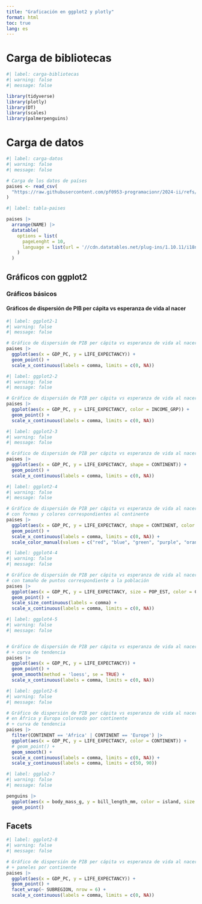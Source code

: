 ---
title: "Graficación en ggplot2 y plotly"
format: html
toc: true
lang: es
---

# Carga de bibliotecas

```{r}
#| label: carga-bibliotecas
#| warning: false
#| message: false

library(tidyverse)
library(plotly)
library(DT)
library(scales)
library(palmerpenguins)
```


# Carga de datos

```{r}
#| label: carga-datos
#| warning: false
#| message: false

# Carga de los datos de países
paises <- read_csv(
  "https://raw.githubusercontent.com/pf0953-programacionr/2024-ii/refs/heads/main/datos/natural-earth/paises-join-esperanzavida.csv"
)
```


```{r}
#| label: tabla-paises

paises |>
  arrange(NAME) |>
  datatable(
    options = list(
      pageLenght = 10,
      language = list(url = '//cdn.datatables.net/plug-ins/1.10.11/i18n/Spanish.json')
    )
  )
```

## Gráficos con ggplot2

### Gráficos básicos

#### Gráficos de dispersión de PIB per cápita vs esperanza de vida al nacer

```{r}
#| label: ggplot2-1
#| warning: false
#| message: false

# Gráfico de dispersión de PIB per cápita vs esperanza de vida al nacer
paises |>
  ggplot(aes(x = GDP_PC, y = LIFE_EXPECTANCY)) +
  geom_point() +
  scale_x_continuous(labels = comma, limits = c(0, NA))
```

```{r}
#| label: ggplot2-2
#| warning: false
#| message: false

# Gráfico de dispersión de PIB per cápita vs esperanza de vida al nacer
paises |>
  ggplot(aes(x = GDP_PC, y = LIFE_EXPECTANCY, color = INCOME_GRP)) +
  geom_point() +
  scale_x_continuous(labels = comma, limits = c(0, NA))
```


```{r}
#| label: ggplot2-3
#| warning: false
#| message: false

# Gráfico de dispersión de PIB per cápita vs esperanza de vida al nacer
paises |>
  ggplot(aes(x = GDP_PC, y = LIFE_EXPECTANCY, shape = CONTINENT)) +
  geom_point() +
  scale_x_continuous(labels = comma, limits = c(0, NA))
```


```{r}
#| label: ggplot2-4
#| warning: false
#| message: false

# Gráfico de dispersión de PIB per cápita vs esperanza de vida al nacer
# con formas y colores correspondientes al continente
paises |>
  ggplot(aes(x = GDP_PC, y = LIFE_EXPECTANCY, shape = CONTINENT, color = CONTINENT)) +
  geom_point() +
  scale_x_continuous(labels = comma, limits = c(0, NA)) +
  scale_color_manual(values = c("red", "blue", "green", "purple", "orange", "brown", "pink", "yellow"))
```


```{r}
#| label: ggplot4-4
#| warning: false
#| message: false

# Gráfico de dispersión de PIB per cápita vs esperanza de vida al nacer
# con tamaño de puntos correspondiente a la población
paises |>
  ggplot(aes(x = GDP_PC, y = LIFE_EXPECTANCY, size = POP_EST, color = CONTINENT)) +
  geom_point() +
  scale_size_continuous(labels = comma) +
  scale_x_continuous(labels = comma, limits = c(0, NA))
```


```{r}
#| label: ggplot4-5
#| warning: false
#| message: false


# Gráfico de dispersión de PIB per cápita vs esperanza de vida al nacer
# + curva de tendencia
paises |>
  ggplot(aes(x = GDP_PC, y = LIFE_EXPECTANCY)) +
  geom_point() +
  geom_smooth(method = 'loess', se = TRUE) +
  scale_x_continuous(labels = comma, limits = c(0, NA))
```

```{r}
#| label: ggplot2-6
#| warning: false
#| message: false

# Gráfico de dispersión de PIB per cápita vs esperanza de vida al nacer
# en África y Europa coloreado por continente
# + curva de tendencia
paises |>
  filter(CONTINENT == 'Africa' | CONTINENT == 'Europe') |>
  ggplot(aes(x = GDP_PC, y = LIFE_EXPECTANCY, color = CONTINENT)) +
  # geom_point() +
  geom_smooth() +
  scale_x_continuous(labels = comma, limits = c(0, NA)) +
  scale_y_continuous(labels = comma, limits = c(50, 90))
```


```{r}
#| label: ggplo2-7
#| warning: false
#| message: false

penguins |>
  ggplot(aes(x = body_mass_g, y = bill_length_mm, color = island, size = flipper_length_mm)) +
  geom_point()
```


## Facets

```{r}
#| label: ggplot2-8
#| warning: false
#| message: false

# Gráfico de dispersión de PIB per cápita vs esperanza de vida al nacer
# + paneles por continente
paises |>
  ggplot(aes(x = GDP_PC, y = LIFE_EXPECTANCY)) +
  geom_point() +
  facet_wrap(~ SUBREGION, nrow = 6) +
  scale_x_continuous(labels = comma, limits = c(0, NA))
```

